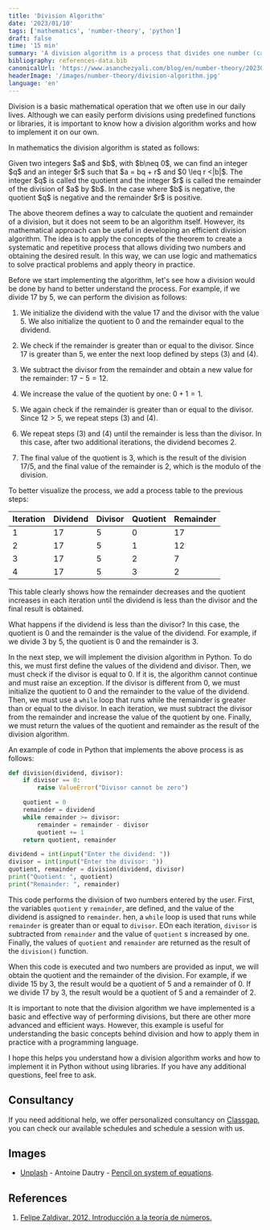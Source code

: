 ```yaml
---
title: 'Division Algorithm'
date: '2023/01/10'
tags: ['mathematics', 'number-theory', 'python']
draft: false
time: '15 min'
summary: 'A division algorithm is a process that divides one number (called the dividend) by another number (called the divisor) and obtains the quotient and remainder of the division. A division algorithm can be implemented in Python using a while loop and subtracting the divisor from the dividend in each iteration. Knowing how a division algorithm works and how to implement it on our own is useful for understanding better how divisions work and can be useful in situations where we cannot use predefined libraries or functions.'
bibliography: references-data.bib
canonicalUrl: 'https://www.asanchezyali.com/blog/en/number-theory/20230108DivisionAlgorithm'
headerImage: '/images/number-theory/division-algorithm.jpg'
language: 'en'
---
```


Division is a basic mathematical operation that we often use in our daily lives. Although we can easily perform divisions using predefined functions or libraries, it is important to know how a division algorithm works and how to implement it on our own.

In mathematics the division algorithm is stated as follows:

<div className="italic text-gray-50 px-4 text-sm">Given two integers $a$ and $b$, with $b\neq 0$, we can find an integer $q$ and an integer $r$ such that $a = bq + r$ and $0 \leq r <|b|$. The integer $q$ is called the quotient and the integer $r$ is called the remainder of the division of $a$ by $b$. In the case where $b$ is negative, the quotient $q$ is negative and the remainder $r$ is positive.</div>

The above theorem defines a way to calculate the quotient and remainder of a division, but it does not seem to be an algorithm itself. However, its mathematical approach can be useful in developing an efficient division algorithm. The idea is to apply the concepts of the theorem to create a systematic and repetitive process that allows dividing two numbers and obtaining the desired result. In this way, we can use logic and mathematics to solve practical problems and apply theory in practice.

Before we start implementing the algorithm, let's see how a division would be done by hand to better understand the process. For example, if we divide $17$ by $5$, we can perform the division as follows:

1. We initialize the dividend with the value $17$ and the divisor with the value $5$. We also initialize the quotient to 0 and the remainder equal to the dividend.

2. We check if the remainder is greater than or equal to the divisor. Since $17$ is greater than $5$, we enter the next loop defined by steps (3) and (4).

3. We subtract the divisor from the remainder and obtain a new value for the remainder: $17 - 5 = 12$.

4. We increase the value of the quotient by one: $0 + 1 = 1$.

5. We again check if the remainder is greater than or equal to the divisor. Since $12>5$, we repeat steps (3) and (4).

6. We repeat steps (3) and (4) until the remainder is less than the divisor. In this case, after two additional iterations, the dividend becomes $2$.

7. The final value of the quotient is $3$, which is the result of the division $17 / 5$, and the final value of the remainder is $2$, which is the modulo of the division.

To better visualize the process, we add a process table to the previous steps:

| Iteration | Dividend | Divisor | Quotient | Remainder |
| --------- | -------- | ------- | -------- | --------- |
| 1         | 17       | 5       | 0        | 17        |
| 2         | 17       | 5       | 1        | 12        |
| 3         | 17       | 5       | 2        | 7         |
| 4         | 17       | 5       | 3        | 2         |

This table clearly shows how the remainder decreases and the quotient increases in each iteration until the dividend is less than the divisor and the final result is obtained.

What happens if the dividend is less than the divisor? In this case, the quotient is $0$ and the remainder is the value of the dividend. For example, if we divide $3$ by $5$, the quotient is $0$ and the remainder is $3$.

In the next step, we will implement the division algorithm in Python. To do this, we must first define the values of the dividend and divisor. Then, we must check if the divisor is equal to $0$. If it is, the algorithm cannot continue and must raise an exception. If the divisor is different from $0$, we must initialize the quotient to $0$ and the remainder to the value of the dividend. Then, we must use a `while` loop that runs while the remainder is greater than or equal to the divisor. In each iteration, we must subtract the divisor from the remainder and increase the value of the quotient by one. Finally, we must return the values of the quotient and remainder as the result of the division algorithm.

An example of code in Python that implements the above process is as follows:

```python
def division(dividend, divisor):
    if divisor == 0:
        raise ValueError("Divisor cannot be zero")

    quotient = 0
    remainder = dividend
    while remainder >= divisor:
        remainder = remainder - divisor
        quotient += 1
    return quotient, remainder

dividend = int(input("Enter the dividend: "))
divisor = int(input("Enter the divisor: "))
quotient, remainder = division(dividend, divisor)
print("Quotient: ", quotient)
print("Remainder: ", remainder)
```

This code performs the division of two numbers entered by the user. First, the variables `quotient` y `remainder`, are defined, and the value of the dividend is assigned to `remainder`. hen, a `while` loop is used that runs while `remainder` is greater than or equal to `divisor`. EOn each iteration, `divisor` is subtracted from `remainder` and the value of `quotient` s increased by one. Finally, the values of `quotient` and `remainder` are returned as the result of the `division()` function.

When this code is executed and two numbers are provided as input, we will obtain the quotient and the remainder of the division. For example, if we divide $15$ by $3$, the result would be a quotient of $5$ and a remainder of $0$. If we divide $17$ by $3$, the result would be a quotient of $5$ and a remainder of $2$.

It is important to note that the division algorithm we have implemented is a basic and effective way of performing divisions, but there are other more advanced and efficient ways. However, this example is useful for understanding the basic concepts behind division and how to apply them in practice with a programming language.

I hope this helps you understand how a division algorithm works and how to implement it in Python without using libraries. If you have any additional questions, feel free to ask.

## Consultancy

If you need additional help, we offer personalized consultancy on [Classgap](https://www.classgap.com/es-co/tutor/alejandro-sanchez-yali), you can check our available schedules and schedule a session with us.

## Images

- [Unplash](https://unsplash.com/@antoine1003) - Antoine Dautry - [Pencil on system of equations](https://unsplash.com/photos/_zsL306fDc).

## References

1. [Felipe Zaldivar. 2012. Introducción a la teoría de números.](http://cbt1.edu.mx/Educacion/OC/Matematicas/Recursos/publication.pdf)

